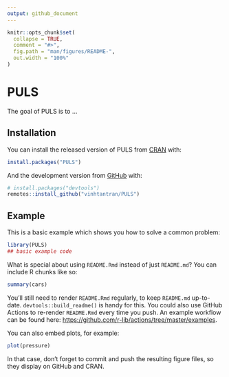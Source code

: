 ```yaml
---
output: github_document
---
```


<!-- README.md is generated from README.Rmd. Please edit that file -->

```r
knitr::opts_chunk$set(
  collapse = TRUE,
  comment = "#>",
  fig.path = "man/figures/README-",
  out.width = "100%"
)
```

# PULS

<!-- badges: start -->
<!-- badges: end -->

The goal of PULS is to ...

## Installation

You can install the released version of PULS from [CRAN](https://CRAN.R-project.org) with:

``` r
install.packages("PULS")
```

And the development version from [GitHub](https://github.com/) with:

``` r
# install.packages("devtools")
remotes::install_github("vinhtantran/PULS")
```
## Example

This is a basic example which shows you how to solve a common problem:

```r
library(PULS)
## basic example code
```

What is special about using `README.Rmd` instead of just `README.md`? You can include R chunks like so:

```r
summary(cars)
```

You'll still need to render `README.Rmd` regularly, to keep `README.md` up-to-date. `devtools::build_readme()` is handy for this. You could also use GitHub Actions to re-render `README.Rmd` every time you push. An example workflow can be found here: <https://github.com/r-lib/actions/tree/master/examples>.

You can also embed plots, for example:

```r
plot(pressure)
```

In that case, don't forget to commit and push the resulting figure files, so they display on GitHub and CRAN.
